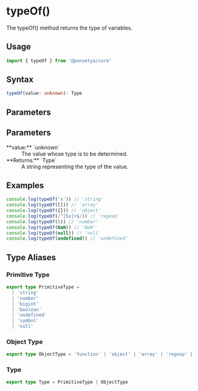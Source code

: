 
# <Badge function /> typeOf()

The typeOf() method returns the type of variables.

## Usage

```ts copy
import { typeOf } from '@ponsetya/core'
```

## Syntax

```ts
typeOf(value: unknown): Type
```

## Parameters

## Parameters

<dl>
  <dt>**value:** `unknown`</dt>
  <dd>The value whose type is to be determined.</dd>
  <dt>**Returns:** `Type`</dt>
  <dd>A string representing the type of the value.</dd>
</dl>

## Examples

```ts copy
console.log(typeOf('x')) // 'string'
console.log(typeOf([])) // 'array'
console.log(typeOf({})) // 'object'
console.log(typeOf(/^[5x]+$/)) // 'regexp'
console.log(typeOf(5)) // 'number'
console.log(typeOf(NaN)) // 'NaN'
console.log(typeOf(null)) // 'null'
console.log(typeOf(undefined)) // 'undefined'
```

## Type Aliases

### Primitive Type

```ts
export type PrimitiveType =
  | 'string'
  | 'number'
  | 'bigint'
  | 'boolean'
  | 'undefined'
  | 'symbol'
  | 'null'
```

### Object Type

```ts
export type ObjectType = 'function' | 'object' | 'array' | 'regexp' | 'NaN'
```

### Type

```ts
export type Type = PrimitiveType | ObjectType
```
